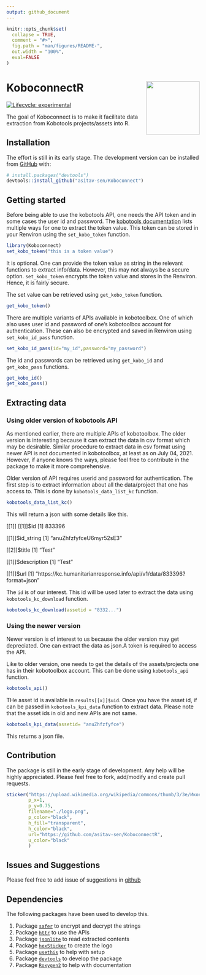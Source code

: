 ```yaml
---
output: github_document
---
```


<!-- README.md is generated from README.Rmd. Please edit that file -->

```r
knitr::opts_chunk$set(
  collapse = TRUE,
  comment = "#>",
  fig.path = "man/figures/README-",
  out.width = "100%",
  eval=FALSE
)

```

# KoboconnectR <img src='man/figures/logo.png' align="right" height="139" />

<!-- badges: start -->
[![Lifecycle: experimental](https://img.shields.io/badge/lifecycle-experimental-orange.svg)](https://lifecycle.r-lib.org/articles/stages.html#experimental)
<!-- badges: end -->

The goal of Koboconnect is to make it facilitate data extraction from Kobotools projects/assets into R.

## Installation

The effort is still in its early stage. The development version can be installed from [GitHub](https://github.com/) with:

``` r
# install.packages("devtools")
devtools::install_github("asitav-sen/Koboconnect")
```
## Getting started

Before being able to use the kobotools API, one needs the API token and in some cases the user id and password. The [kobotools documentation](https://support.kobotoolbox.org/api.html) lists multiple ways for one to extract the token value. This token can be stored in your Renviron using the `set_kobo_token` function.

```r
library(Koboconnect)
set_kobo_token("this is a token value")
```

It is optional. One can provide the token value as string in the relevant functions to extract info/data. However, this may not always be a secure option. `set_kobo_token` encrypts the token value and stores in the Renviron. Hence, it is fairly secure.

The set value can be retrieved using `get_kobo_token` function.

```r
get_kobo_token()
```

There are multiple variants of APIs available in kobotoolbox. One of which also uses user id and password of one's kobotoolbox account for authentication. These can also be encrypted and saved in Renviron using `set_kobo_id_pass` function.

```r
set_kobo_id_pass(id="my_id",password="my_password")
```

The id and passwords can be retrieved using `get_kobo_id` and `get_kobo_pass` functions.

```r
get_kobo_id()
get_kobo_pass()
```


## Extracting data


### Using older version of kobotools API

As mentioned earlier, there are multiple APIs of kobotoolbox. The older version is interesting because it can extract the data in csv format which may be desirable. Similar procedure to extract data in csv format using newer API is not documented in kobotoolbox, at least as on July 04, 2021. However, if anyone knows the ways, please feel free to contribute in the package to make it more comprehensive.

Older version of API requires userid and password for authentication. The first step is to extract information about all the data/project that one has access to. This is done by `kobotools_data_list_kc` function.

```r
kobotools_data_list_kc()
```

This will return a json with some details like this.

[[1]]
[[1]]$id
[1] 833396

[[1]]$id_string
[1] "anuZhfzfyfceU6myr52sE3"

[[2]]$title
[1] "Test"

[[1]]$description
[1] "Test"

[[1]]$url
[1] "https://kc.humanitarianresponse.info/api/v1/data/833396?format=json"

The `id` is of our interest. This id will be used later to extract the data using `kobotools_kc_download` function.

```r
kobotools_kc_download(assetid = "8332...")
```

### Using the newer version

Newer version is of interest to us because the older version may get depreciated. One can extract the data as json.A token is required to access the API.

Like to older version, one needs to get the details of the assets/projects one has in their kobotoolbox account. This can be done using `kobotools_api` function.

```r
kobotools_api()
```

THe asset id is available in `results[[x]]$uid`. Once you have the asset id, if can be passed in `kobotools_kpi_data` function to extract data. Please note that the asset ids in old and new APIs are not same.

```r
kobotools_kpi_data(assetid= "anuZhfzfyfce")
```


This returns a json file.




## Contribution

The package is still in the early stage of development. Any help will be highly appreciated. Please feel free to fork, add/modify and create pull requests.


```r
sticker("https://upload.wikimedia.org/wikipedia/commons/thumb/3/3e/Иконка_цепочки.svg/480px-Иконка_цепочки.svg.png", package="KoboconnectR", p_size=18, s_x=1, s_y=1.25, s_width=0.6,
        p_x=1,
        p_y=0.75,
        filename="./logo.png",
        p_color="black",
        h_fill="transparent",
        h_color="black",
        url="https://github.com/asitav-sen/KoboconnectR",
        u_color="black"
        )
```



## Issues and Suggestions

Please feel free to add issue of suggestions in [github](https://github.com/asitav-sen/KoboconnectR/issues)

## Dependencies

The following packages have been used to develop this.

1. Package [`safer`](https://cran.r-project.org/web/packages/safer/index.html) to encrypt and decrypt the strings
2. Package [`httr`](https://cran.r-project.org/web/packages/httr/index.html) to use the APIs
3. Package [`jsonlite`](https://cran.r-project.org/web/packages/jsonlite/index.html) to read extracted contents
4. Package [`hexSticker`](https://cran.r-project.org/web/packages/hexSticker/index.html) to create the logo
5. Package [`usethis`](https://cran.r-project.org/web/packages/usethis/index.html) to help with setup
6. Package [`devtools`](https://cran.r-project.org/web/packages/devtools/index.html) to develop the package
7. Package [`Roxygen2`](https://cran.r-project.org/web/packages/roxygen2/index.html) to help with documentation








